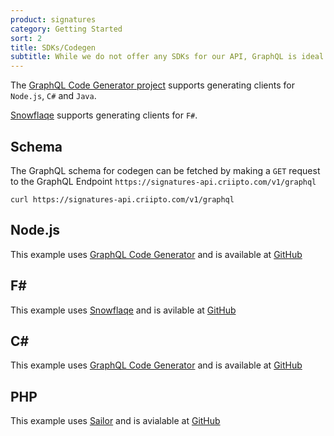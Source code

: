 ```yaml
---
product: signatures
category: Getting Started
sort: 2
title: SDKs/Codegen
subtitle: While we do not offer any SDKs for our API, GraphQL is ideal for codegenerated clients.
---
```



The [GraphQL Code Generator project](https://www.graphql-code-generator.com/) supports generating clients for `Node.js`, `C#` and `Java`.

[Snowflaqe](https://github.com/Zaid-Ajaj/Snowflaqe) supports generating clients for `F#`.

## Schema

The GraphQL schema for codegen can be fetched by making a `GET` request to the GraphQL Endpoint `https://signatures-api.criipto.com/v1/graphql`

```
curl https://signatures-api.criipto.com/v1/graphql
```

## Node.js

This example uses [GraphQL Code Generator](https://www.graphql-code-generator.com/) and is available at [GitHub](https://github.com/criipto/samples/tree/master/Signing/nodejs)

## F#

This example uses [Snowflaqe](https://github.com/Zaid-Ajaj/Snowflaqe) and is avilable at [GitHub](https://github.com/criipto/demo-app-signatures-api)

## C#

This example uses [GraphQL Code Generator](https://www.graphql-code-generator.com/) and is available at [GitHub](https://github.com/criipto/samples/tree/master/Signing/csharp)

## PHP

This example uses [Sailor](https://github.com/spawnia/sailor) and is avialable at [GitHub](https://github.com/criipto/samples/tree/master/Signing/php)